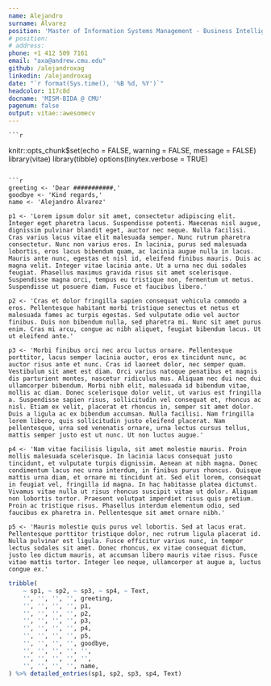 ```yaml
---
name: Alejandro
surname: Álvarez
position: 'Master of Information Systems Management - Business Intelligence & Data Analytics @ Carnegie Mellon University'
# position:
# address:
phone: +1 412 509 7161
email: "axa@andrew.cmu.edu"
github: /alejandroxag
linkedin: /alejandroxag
date: "`r format(Sys.time(), '%B %d, %Y')`"
headcolor: 117c8d
docname: 'MISM-BIDA @ CMU'
pagenum: false
output: vitae::awesomecv
---
```


    ```r

knitr::opts_chunk$set(echo = FALSE, warning = FALSE, message = FALSE)
library(vitae)
library(tibble)
options(tinytex.verbose = TRUE)

```

```r
greeting <- 'Dear ###########,'
goodbye <- 'Kind regards,'
name <- 'Alejandro Álvarez'

p1 <- 'Lorem ipsum dolor sit amet, consectetur adipiscing elit. Integer eget pharetra lacus. Suspendisse potenti. Maecenas nisl augue, dignissim pulvinar blandit eget, auctor nec neque. Nulla facilisi. Cras varius lacus vitae elit malesuada semper. Nunc rutrum pharetra consectetur. Nunc non varius eros. In lacinia, purus sed malesuada lobortis, eros lacus bibendum quam, ac lacinia augue nulla in lacus. Mauris ante nunc, egestas et nisl id, eleifend finibus mauris. Duis ac magna velit. Integer vitae lacinia ante. Ut a urna nec dui sodales feugiat. Phasellus maximus gravida risus sit amet scelerisque. Suspendisse magna orci, tempus eu tristique non, fermentum ut metus. Suspendisse ut posuere diam. Fusce et faucibus libero.'

p2 <- 'Cras et dolor fringilla sapien consequat vehicula commodo a eros. Pellentesque habitant morbi tristique senectus et netus et malesuada fames ac turpis egestas. Sed vulputate odio vel auctor finibus. Duis non bibendum nulla, sed pharetra mi. Nunc sit amet purus enim. Cras mi arcu, congue ac nibh aliquet, feugiat bibendum lacus. Ut ut eleifend ante.'

p3 <- 'Morbi finibus orci nec arcu luctus ornare. Pellentesque porttitor, lacus semper lacinia auctor, eros ex tincidunt nunc, ac auctor risus ante et nunc. Cras id laoreet dolor, nec semper quam. Vestibulum sit amet est diam. Orci varius natoque penatibus et magnis dis parturient montes, nascetur ridiculus mus. Aliquam nec dui nec dui ullamcorper bibendum. Morbi nibh elit, malesuada id bibendum vitae, mollis ac diam. Donec scelerisque dolor velit, ut varius est fringilla a. Suspendisse sapien risus, sollicitudin vel consequat et, rhoncus ac nisl. Etiam ex velit, placerat et rhoncus in, semper sit amet dolor. Duis a ligula ac ex bibendum accumsan. Nulla facilisi. Nam fringilla lorem libero, quis sollicitudin justo eleifend placerat. Nam pellentesque, urna sed venenatis ornare, urna lectus cursus tellus, mattis semper justo est ut nunc. Ut non luctus augue.'

p4 <- 'Nam vitae facilisis ligula, sit amet molestie mauris. Proin mollis malesuada scelerisque. In lacinia lacus consequat justo tincidunt, et vulputate turpis dignissim. Aenean at nibh magna. Donec condimentum lacus nec urna interdum, in finibus purus rhoncus. Quisque mattis urna diam, et ornare mi tincidunt at. Sed elit lorem, consequat in feugiat vel, fringilla id magna. In hac habitasse platea dictumst. Vivamus vitae nulla ut risus rhoncus suscipit vitae ut dolor. Aliquam non lobortis tortor. Praesent volutpat imperdiet risus quis pretium. Proin ac tristique risus. Phasellus interdum elementum odio, sed faucibus ex pharetra in. Pellentesque sit amet ornare nibh.'

p5 <- 'Mauris molestie quis purus vel lobortis. Sed at lacus erat. Pellentesque porttitor tristique dolor, nec rutrum ligula placerat id. Nulla pulvinar est ligula. Fusce efficitur varius nunc, in tempor lectus sodales sit amet. Donec rhoncus, ex vitae consequat dictum, justo leo dictum mauris, at accumsan libero mauris vitae risus. Fusce vitae mattis tortor. Integer leo neque, ullamcorper at augue a, luctus congue ex.'

```


```r
tribble(
    ~ sp1, ~ sp2, ~ sp3, ~ sp4, ~ Text,
    '', '', '', '', greeting,
    '', '', '', '', p1,
    '', '', '', '', p2,
    '', '', '', '', p3,
    '', '', '', '', p4,
    '', '', '', '', p5,
    '', '', '', '', goodbye,
    '', '', '', '', '',
    '', '', '', '', '',
    '', '', '', '', name,
) %>% detailed_entries(sp1, sp2, sp3, sp4, Text)
```


